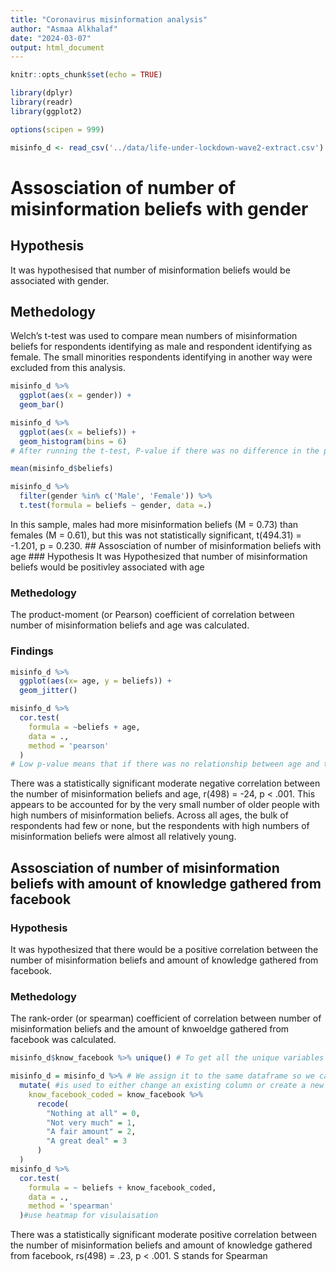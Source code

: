 ```yaml
---
title: "Coronavirus misinformation analysis"
author: "Asmaa Alkhalaf"
date: "2024-03-07"
output: html_document
---
```


```r
knitr::opts_chunk$set(echo = TRUE)

library(dplyr)
library(readr)
library(ggplot2)

options(scipen = 999)

misinfo_d <- read_csv('../data/life-under-lockdown-wave2-extract.csv') 
```
# Assosciation of number of misinformation beliefs with gender 
## Hypothesis
It was hypothesised that number of misinformation beliefs would be associated with gender.

## Methedology 
Welch's t-test was used to compare mean numbers of misinformation beliefs for respondents identifying as male and respondent identifying as female. The small minorities respondents identifying in another way were excluded from this analysis. 

```r
misinfo_d %>%
  ggplot(aes(x = gender)) +
  geom_bar()
```


```r
misinfo_d %>%
  ggplot(aes(x = beliefs)) +
  geom_histogram(bins = 6)
# After running the t-test, P-value if there was no difference in the population misinformation, then 20% just due to random sampling, you will get a difference 20% big 

```
```r
mean(misinfo_d$beliefs)
```
```r
misinfo_d %>%
  filter(gender %in% c('Male', 'Female')) %>%
  t.test(formula = beliefs ~ gender, data =.)
```
In this sample, males had more misinformation beliefs (M = 0.73) than females (M = 0.61), but this was not statistically significant, t(494.31) = -1.201, p = 0.230.
## Assosciation of number of misinformation beliefs with age 
### Hypothesis
It was Hypothesized that number of misinformation beliefs would be positivley associated with age

### Methedology
The product-moment (or Pearson) coefficient of correlation between number of misinformation beliefs and age was calculated.

### Findings
```r
misinfo_d %>%
  ggplot(aes(x= age, y = beliefs)) +
  geom_jitter()
```
```r
misinfo_d %>%
  cor.test(
    formula = ~beliefs + age,
    data = .,
    method = 'pearson'
  )
# Low p-value means that if there was no relationship between age and the number of misinformation beliefs, then the chance of getting a sample

```
There was a statistically significant moderate negative correlation between the number of misinformation beliefs and age, r(498) = -24, p < .001. This appears to be accounted for by the very small number of older people with high numbers of misinformation beliefs. Across all ages, the bulk of respondents had few or none, but the respondents with high numbers of misinformation beliefs were almost all relatively young.

## Assosciation of number of misinformation beliefs with amount of knowledge gathered from facebook 
### Hypothesis
It was hypothesized that there would be a positive correlation between the number of misinformation beliefs and amount of knowledge gathered from facebook.

### Methedology
The rank-order (or spearman) coefficient of correlation between number of misinformation beliefs and the amount of knwoeldge gathered from facebook was calculated.
```r
misinfo_d$know_facebook %>% unique() # To get all the unique variables in a column

misinfo_d = misinfo_d %>% # We assign it to the same dataframe so we can work with the changes we added 
  mutate( #is used to either change an existing column or create a new column
    know_facebook_coded = know_facebook %>%
      recode(
        "Nothing at all" = 0,
        "Not very much" = 1,
        "A fair amount" = 2,
        "A great deal" = 3
      )
  )
misinfo_d %>%
  cor.test(
    formula = ~ beliefs + know_facebook_coded,
    data = .,
    method = 'spearman'
  )#use heatmap for visulaisation 
```
There was a statistically significant moderate positive correlation between the number of misinformation beliefs and amount of knowledge gathered from facebook, rs(498) = .23, p < .001. S stands for Spearman